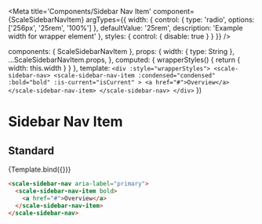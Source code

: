 
<Meta
  title='Components/Sidebar Nav Item'
  component={ScaleSidebarNavItem}
  argTypes={{
    width: {
      control: {
        type: 'radio',
        options: ['256px', '25rem', '100%']
      },
      defaultValue: '25rem',
      description: 'Example width for wrapper element'
    },
    styles: {
      control: { disable: true }
    }
  }}
/>

  components: { ScaleSidebarNavItem },
  props: {
    width: { type: String },
    ...ScaleSidebarNavItem.props,
  },
  computed: {
    wrapperStyles() {
      return {
        width: this.width
      }
    }
  },
  template: `
    <div :style="wrapperStyles">
      <scale-sidebar-nav>
        <scale-sidebar-nav-item
          :condensed="condensed"
          :bold="bold"
          :is-current="isCurrent"
        >
          <a href="#">Overview</a>
        </scale-sidebar-nav-item>
      </scale-sidebar-nav>
    </div>
  `
})

# Sidebar Nav Item

## Standard

<Preview withSource="none">
  <Story name='Standard' args={{ bold: true }}>
    {Template.bind({})}
  </Story>
</Preview>

<Props story='Standard' />

```html
<scale-sidebar-nav aria-label="primary">
  <scale-sidebar-nav-item bold>
    <a href="#">Overview</a>
  </scale-sidebar-nav-item>
</scale-sidebar-nav>
```
